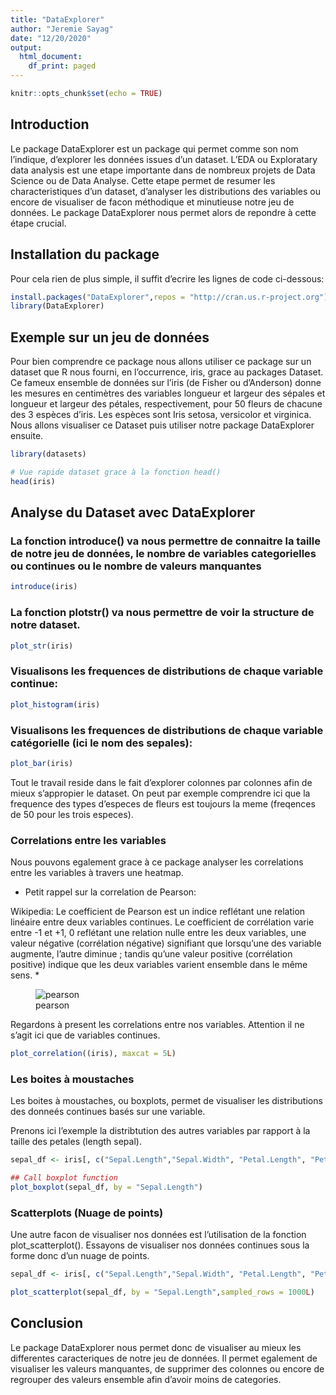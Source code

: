 ```yaml
---
title: "DataExplorer"
author: "Jeremie Sayag"
date: "12/20/2020"
output:
  html_document:
    df_print: paged
---
```


```r
knitr::opts_chunk$set(echo = TRUE)
```

## Introduction

Le package DataExplorer est un package qui permet comme son nom l'indique, d'explorer les données issues d'un dataset. L'EDA ou Exploratary data analysis est une etape importante dans de nombreux projets de Data Science ou de Data Analyse. Cette etape permet de resumer les characteristiques d'un dataset, d'analyser les distributions des variables ou encore de visualiser de facon méthodique et minutieuse notre jeu de données. Le package DataExplorer nous permet alors de repondre à cette étape crucial.


## Installation du package

Pour cela rien de plus simple, il suffit d'ecrire les lignes de code ci-dessous:

```r
install.packages("DataExplorer",repos = "http://cran.us.r-project.org")
library(DataExplorer)
```

## Exemple sur un jeu de données


Pour bien comprendre ce package nous allons utiliser ce package sur un dataset que R nous fourni, en l'occurrence, iris, grace au packages Dataset. Ce fameux ensemble de données sur l'iris (de Fisher ou d'Anderson) donne les mesures en centimètres des variables longueur et largeur des sépales et longueur et largeur des pétales, respectivement, pour 50 fleurs de chacune des 3 espèces d'iris. Les espèces sont Iris setosa, versicolor et virginica. Nous allons visualiser ce Dataset puis utiliser notre package DataExplorer ensuite.

```r
library(datasets)

# Vue rapide dataset grace à la fonction head()
head(iris)
```

## Analyse du Dataset avec DataExplorer

### La fonction introduce() va nous permettre de connaitre la taille de notre jeu de données, le nombre de variables categorielles ou continues ou le nombre de valeurs manquantes 

```r
introduce(iris)
```

### La fonction plotstr() va nous permettre de voir la structure de notre dataset.

```r
plot_str(iris)
```

### Visualisons les frequences de distributions de chaque variable continue:

```r
plot_histogram(iris)
```

### Visualisons les frequences de distributions de chaque variable catégorielle (ici le nom des sepales):

```r
plot_bar(iris)
```

Tout le travail reside dans le fait d'explorer colonnes par colonnes afin de mieux s'appropier le dataset. On peut par exemple comprendre ici que la frequence des types d'especes de fleurs est toujours la meme (freqences de 50 pour les trois especes).

### Correlations entre les variables

Nous pouvons egalement grace à ce package analyser les correlations entre les variables à travers une heatmap.

* Petit rappel sur la correlation de Pearson:

Wikipedia: Le coefficient de Pearson est un indice reflétant une relation linéaire entre deux variables continues. Le coefficient de corrélation varie entre -1 et +1, 0 reflétant une relation nulle entre les deux variables, une valeur négative (corrélation négative) signifiant que lorsqu'une des variable augmente, l'autre diminue ; tandis qu'une valeur positive (corrélation positive) indique que les deux variables varient ensemble dans le même sens. *

![pearson](pearson.png)

Regardons à present les correlations entre nos variables. Attention il ne s'agit ici que de variables continues.

```r
plot_correlation((iris), maxcat = 5L)
```


### Les boites à moustaches

Les boites à moustaches, ou boxplots, permet de visualiser les distributions des donneés continues basés sur une variable.

Prenons ici l'exemple la distribtution des autres variables par rapport à la taille des petales (length sepal).

```r
sepal_df <- iris[, c("Sepal.Length","Sepal.Width", "Petal.Length", "Petal.Width")]

## Call boxplot function
plot_boxplot(sepal_df, by = "Sepal.Length")
```


### Scatterplots (Nuage de points)

Une autre facon de visualiser nos données est l'utilisation de la fonction plot_scatterplot(). Essayons de visualiser nos données continues sous la forme donc d'un nuage de points.

```r
sepal_df <- iris[, c("Sepal.Length","Sepal.Width", "Petal.Length", "Petal.Width")]

plot_scatterplot(sepal_df, by = "Sepal.Length",sampled_rows = 1000L)
```


## Conclusion

Le package DataExplorer nous permet donc de visualiser au mieux les differentes caracteriques de notre jeu de données. Il permet egalement de visualiser les valeurs manquantes, de supprimer des colonnes ou encore de regrouper des valeurs ensemble afin d'avoir moins de categories.


